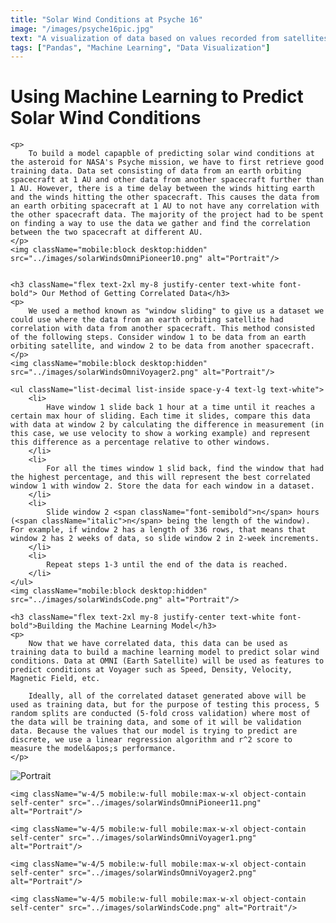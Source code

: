 ---
title: "Solar Wind Conditions at Psyche 16"
image: "/images/psyche16pic.jpg"
text: "A visualization of data based on values recorded from satellites orbiting Earth"
tags: ["Pandas", "Machine Learning", "Data Visualization"]
---

<div className="flex desktop:w-1/2 mobile:w-full mobile:p-4 flex-col desktop:p-20">
    <h1 className="flex text-4xl my-8 justify-center text-white font-bold">Using Machine Learning to Predict Solar Wind Conditions</h1>

    <p>
        To build a model capapble of predicting solar wind conditions at the asteroid for NASA's Psyche mission, we have to first retrieve good training data. Data set consisting of data from an earth orbiting spacecraft at 1 AU and other data from another spacecraft further than 1 AU. However, there is a time delay between the winds hitting earth and the winds hitting the other spacecraft. This causes the data from an earth orbiting spacecraft at 1 AU to not have any correlation with the other spacecraft data. The majority of the project had to be spent on finding a way to use the data we gather and find the correlation between the two spacecraft at different AU.
    </p>
    <img className="mobile:block desktop:hidden" src="../images/solarWindsOmniPioneer10.png" alt="Portrait"/>


    <h3 className="flex text-2xl my-8 justify-center text-white font-bold"> Our Method of Getting Correlated Data</h3>
    <p>
        We used a method known as "window sliding" to give us a dataset we could use where the data from an earth orbiting satellite had correlation with data from another spacecraft. This method consisted of the following steps. Consider window 1 to be data from an earth orbiting satellite, and window 2 to be data from another spacecraft.
    </p>
    <img className="mobile:block desktop:hidden" src="../images/solarWindsOmniVoyager2.png" alt="Portrait"/>
    
    <ul className="list-decimal list-inside space-y-4 text-lg text-white">
        <li>
            Have window 1 slide back 1 hour at a time until it reaches a certain max hour of sliding. Each time it slides, compare this data with data at window 2 by calculating the difference in measurement (in this case, we use velocity to show a working example) and represent this difference as a percentage relative to other windows.
        </li>
        <li>
            For all the times window 1 slid back, find the window that had the highest percentage, and this will represent the best correlated window 1 with window 2. Store the data for each window in a dataset.
        </li>
        <li>
            Slide window 2 <span className="font-semibold">n</span> hours (<span className="italic">n</span> being the length of the window). For example, if window 2 has a length of 336 rows, that means that window 2 has 2 weeks of data, so slide window 2 in 2-week increments.
        </li>
        <li>
            Repeat steps 1-3 until the end of the data is reached.
        </li>
    </ul>
    <img className="mobile:block desktop:hidden" src="../images/solarWindsCode.png" alt="Portrait"/>

    <h3 className="flex text-2xl my-8 justify-center text-white font-bold">Building the Machine Learning Model</h3>
    <p>
        Now that we have correlated data, this data can be used as training data to build a machine learning model to predict solar wind conditions. Data at OMNI (Earth Satellite) will be used as features to predict conditions at Voyager such as Speed, Density, Velocity, Magnetic Field, etc. 

        Ideally, all of the correlated dataset generated above will be used as training data, but for the purpose of testing this process, 5 random splits are conducted (5-fold cross validation) where most of the data will be training data, and some of it will be validation data. Because the values that our model is trying to predict are discrete, we use a linear regression algorithm and r^2 score to measure the model&apos;s performance.
    </p>
</div>

<div className="desktop:flex mobile:hidden w-1/2 flex-col pl-10 space-y-6">
    <img className="w-4/5 mobile:w-full mobile:max-w-xl object-contain self-center" src="../images/solarWindsOmniPioneer10.png" alt="Portrait"/>

    <img className="w-4/5 mobile:w-full mobile:max-w-xl object-contain self-center" src="../images/solarWindsOmniPioneer11.png" alt="Portrait"/>
    
    <img className="w-4/5 mobile:w-full mobile:max-w-xl object-contain self-center" src="../images/solarWindsOmniVoyager1.png" alt="Portrait"/>
    
    <img className="w-4/5 mobile:w-full mobile:max-w-xl object-contain self-center" src="../images/solarWindsOmniVoyager2.png" alt="Portrait"/>

    <img className="w-4/5 mobile:w-full mobile:max-w-xl object-contain self-center" src="../images/solarWindsCode.png" alt="Portrait"/>

</div>
